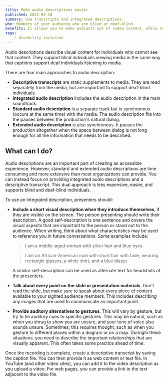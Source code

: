 ```yaml
---
title: Make audio descriptions easier.
published: 2025-03-18
summary: Use transcripts and integrated descriptions.
who: Members of your audience who are blind or deaf-blind.
benefits: It allows you to make podcasts out of video content, while supporting people who are not able to pay attention to the screen.
tags:
    - disability-inclusion
---
```


Audio descriptions describe visual content for individuals who cannot see that content. They support blind individuals viewing media in the same way that captions support deaf individuals listening to media.

There are four main approaches to audio description:

- **Descriptive transcripts** are static supplements to media. They are read separately from the media, but are important to support deaf-blind individuals.
- **Integrated audio description** includes the audio description in the main soundtrack.
- **Standard audio description** is a separate track but is synchronous (occurs at the same time) with the media. The audio description fits into the pauses between the production's natural dialog.
- **Extended audio description** is also synchronous. It pauses the production altogether when the space between dialog is not long enough for all the information that needs to be described.

## What can I do?

Audio descriptions are an important part of creating an accessible experience. However, standard and extended audio descriptions are time consuming and more extensive than most organizations can provide. You can instead focus on providing integrated audio descriptions and a descriptive transcript. This dual approach is less expensive, easier, and supports blind and deaf-blind individuals.

To use an integrated description, presenters should:

- **Include a short visual description when they introduce themselves**, if they are visible on the screen. The person presenting should write their description. A good self-description is one sentence and covers the visual aspects that are important to the person or stand out to the audience. When writing, think about what characteristics may be used to reference you in future conversations. Some examples include:
   > I am a middle-aged woman with silver hair and blue eyes.

   > I am an African-American man with short hair with fade, wearing rectangle glasses, a white shirt, and a blue blazer.
   
   A similar self-description can be used as alternate text for headshots of the presenters.
- **Talk about every point on the slide or presentation materials**. Don't read the slide, but make sure to speak about every piece of content available to your sighted audience members. This includes describing any images that are used to communicate an important point.
- **Provide auditory alternatives to gestures**. This will vary by gesture, but try to tie auditory cues to specific gestures. This may be natural, such as when you shrug to show you are unsure, and your tone of voice also sounds unsure. Sometimes, this requires thought, such as when you gesture to different places within a diagram or on a map. DuringIn these situations, you need to describe the important relationships that are visually apparent. This often takes some practice ahead of time.

Once the recording is complete, create a descriptive transcript by saving the caption file. You can then provide it as web content or text file. In YouTube (and other video sites), you can add it to the video description as you upload a video. For web pages, you can provide a link to the text adjacent to the video file. 
